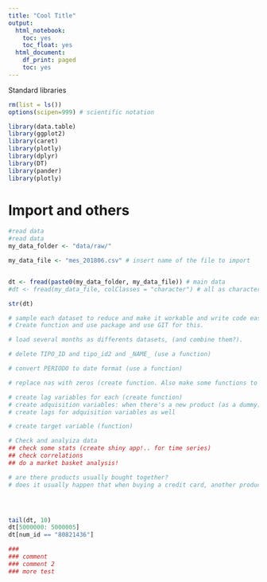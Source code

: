 ```yaml
---
title: "Cool Title"
output:
  html_notebook:
    toc: yes
    toc_float: yes
  html_document:
    df_print: paged
    toc: yes
---
```


Standard libraries
```r
rm(list = ls())
options(scipen=999) # scientific notation

library(data.table)
library(ggplot2)
library(caret)
library(plotly)
library(dplyr)
library(DT)
library(pander)
library(plotly)

```

# Import and others
```r
#read data
#read data
my_data_folder <- "data/raw/"

my_data_file <- "mes_201806.csv" # insert name of the file to import


dt <- fread(paste0(my_data_folder, my_data_file)) # main data
#dt <- fread(my_data_file, colClasses = "character") # all as character

```

```r
str(dt)
```

```r
# sample each dataset to reduce and make it workable and write code easier.
# Create function and use package and use GIT for this.

# load several months as differents datasets, (and combine them?). 

# delete TIPO_ID and tipo_id2 and _NAME_ (use a function)

# convert PERIODO to date format (use a function)

# replace nas with zeros (create function. Also make some functions to give give median, etc)

# create lag variables for each (create function)
# create adquisition variables: when there's a new product (as a dummy) and when dropping one
# create lags for adquisition variables as well

# create target variable (function)

# Check and analyiza data
## check some stats (create shiny app!.. for time series)
## check correlations
## do a market basket analysis!

# are there products usually bought together?
# does it usually happen that when buying a credit card, another product is always owned?




tail(dt, 10)
dt[5000000: 5000005]
dt[num_id == "80821436"]

###
### comment
### comment 2
### more test
```

```r

```

```r

```

```r

```

```r

```























